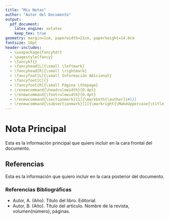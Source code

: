 ```yaml
---
title: "Mis Notas"
author: "Autor del Documento"
output:
  pdf_document:
    latex_engine: xelatex
    keep_tex: true
geometry: margin=1cm, paperwidth=21cm, paperheight=14.8cm
fontsize: 10pt
header-includes:
  - \usepackage{fancyhdr}
  - \pagestyle{fancy}
  - \fancyhf{}
  - \fancyhead[L]{\small \leftmark}
  - \fancyhead[R]{\small \rightmark}
  - \fancyfoot[L]{\small Información Adicional}
  - \fancyfoot[C]{}
  - \fancyfoot[R]{\small Página \thepage}
  - \renewcommand{\headrulewidth}{0.4pt}
  - \renewcommand{\footrulewidth}{0.4pt}
  - \renewcommand{\sectionmark}[1]{\markboth{\author}{#1}}
  - \renewcommand{\subsectionmark}[1]{\markright{\MakeUppercase{\title}}}
---
```

\title{}
\author{}
\date{}

\maketitle
# Nota Principal

Esta es la información principal que quiero incluir en la cara frontal del documento.

\newpage

## Referencias

Esta es la información que quiero incluir en la cara posterior del documento.

### Referencias Bibliográficas
- Autor, A. (Año). Título del libro. Editorial.
- Autor, B. (Año). Título del artículo. Nombre de la revista, volumen(número), páginas.